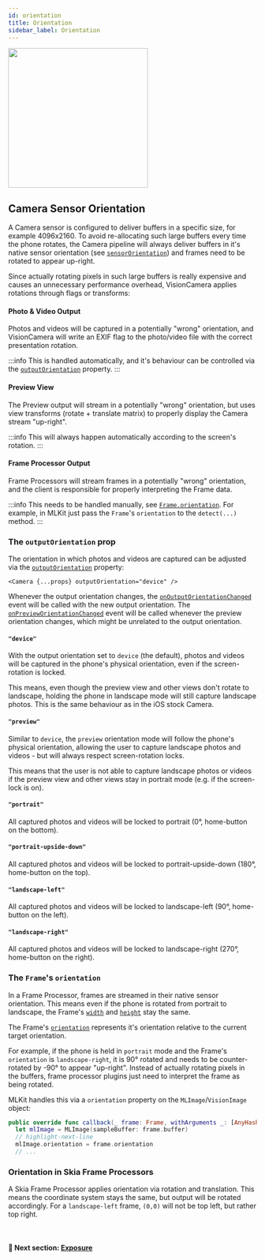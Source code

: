 ```yaml
---
id: orientation
title: Orientation
sidebar_label: Orientation
---
```



<div class="image-container">
  <img width="283" src={useBaseUrl("img/example.png")} />
</div>

## Camera Sensor Orientation

A Camera sensor is configured to deliver buffers in a specific size, for example 4096x2160.
To avoid re-allocating such large buffers every time the phone rotates, the Camera pipeline will always deliver buffers in it's native sensor orientation (see [`sensorOrientation`](/docs/api/interfaces/CameraDevice#sensororientation)) and frames need to be rotated to appear up-right.

Since actually rotating pixels in such large buffers is really expensive and causes an unnecessary performance overhead, VisionCamera applies rotations through flags or transforms:

#### Photo & Video Output

Photos and videos will be captured in a potentially "wrong" orientation, and VisionCamera will write an EXIF flag to the photo/video file with the correct presentation rotation.

:::info
This is handled automatically, and it's behaviour can be controlled via the [`outputOrientation`](/docs/api/interfaces/CameraProps#outputorientation) property.
:::

#### Preview View

The Preview output will stream in a potentially "wrong" orientation, but uses view transforms (rotate + translate matrix) to properly display the Camera stream "up-right".

:::info
This will always happen automatically according to the screen's rotation.
:::

#### Frame Processor Output

Frame Processors will stream frames in a potentially "wrong" orientation, and the client is responsible for properly interpreting the Frame data.

:::info
This needs to be handled manually, see [`Frame.orientation`](/docs/api/interfaces/Frame#orientation).
For example, in MLKit just pass the `Frame`'s `orientation` to the `detect(...)` method.
:::

### The `outputOrientation` prop

The orientation in which photos and videos are captured can be adjusted via the [`outputOrientation`](/docs/api/interfaces/CameraProps#outputorientation) property:

```tsx
<Camera {...props} outputOrientation="device" />
```

Whenever the output orientation changes, the [`onOutputOrientationChanged`](/docs/api/interfaces/CameraProps#onoutputorientationchanged) event will be called with the new output orientation.
The [`onPreviewOrientationChanged`](/docs/api/interfaces/CameraProps#onprevieworientationchanged) event will be called whenever the preview orientation changes, which might be unrelated to the output orientation.

#### `"device"`

With the output orientation set to `device` (the default), photos and videos will be captured in the phone's physical orientation, even if the screen-rotation is locked.

This means, even though the preview view and other views don't rotate to landscape, holding the phone in landscape mode will still capture landscape photos. This is the same behaviour as in the iOS stock Camera.

#### `"preview"`

Similar to `device`, the `preview` orientation mode will follow the phone's physical orientation, allowing the user to capture landscape photos and videos - but will always respect screen-rotation locks.

This means that the user is not able to capture landscape photos or videos if the preview view and other views stay in portrait mode (e.g. if the screen-lock is on).

#### `"portrait"`

All captured photos and videos will be locked to portrait (0°, home-button on the bottom).

#### `"portrait-upside-down"`

All captured photos and videos will be locked to portrait-upside-down (180°, home-button on the top).

#### `"landscape-left"`

All captured photos and videos will be locked to landscape-left (90°, home-button on the left).

#### `"landscape-right"`

All captured photos and videos will be locked to landscape-right (270°, home-button on the right).

### The `Frame`'s `orientation`

In a Frame Processor, frames are streamed in their native sensor orientation.
This means even if the phone is rotated from portrait to landscape, the Frame's [`width`](/docs/api/interfaces/Frame#width) and [`height`](/docs/api/interfaces/Frame#height) stay the same.

The Frame's [`orientation`](/docs/api/interfaces/Frame#orientation) represents it's orientation relative to the current target orientation.

For example, if the phone is held in `portrait` mode and the Frame's `orientation` is `landscape-right`, it is 90° rotated and needs to be counter-rotated by -90° to appear "up-right".
Instead of actually rotating pixels in the buffers, frame processor plugins just need to interpret the frame as being rotated.

MLKit handles this via a `orientation` property on the `MLImage`/`VisionImage` object:

```swift
public override func callback(_ frame: Frame, withArguments _: [AnyHashable: Any]?) -> Any? {
  let mlImage = MLImage(sampleBuffer: frame.buffer)
  // highlight-next-line
  mlImage.orientation = frame.orientation
  // ...
```

### Orientation in Skia Frame Processors

A Skia Frame Processor applies orientation via rotation and translation. This means the coordinate system stays the same, but output will be rotated accordingly.
For a `landscape-left` frame, `(0,0)` will not be top left, but rather top right.

<br />

#### 🚀 Next section: [Exposure](exposure)

